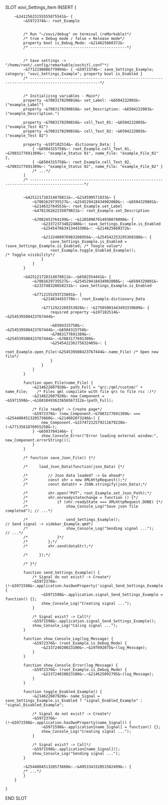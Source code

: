 SLOT xovi_Settings_Item
    INSERT {

        ~&14125623155555875541&~ {
            ~&5972374&~: root_Example


            /* Run "~/xovi/debug" on terminal (reMarkable)*/
            /* true = Debug mode / false = Release mode*/
            property bool is_Debug_Mode: ~&214625660372&~
            /* -------------------------------------------*/


            /* Save settings -> "/home/root/.config/remarkable/xochitl.conf"*/
            ~&7712198086779994&~ { ~&5972374&~: save_Settings_Example; category: "xovi_Settings_Example"; property bool is_Enabled }
            /* -----------------------------------------------------------------------------------------------------*/


            /* Initializing variables - Main*/
            property ~&7083178290016&~ set_Label: ~&6504222003&~("example_Label")
            property ~&7083178290016&~ set_Description: ~&6504222003&~("example_Description.")

            property ~&7083178290016&~ cell_Text_01: ~&6504222003&~("example_Test 01")
            property ~&7083178290016&~ cell_Text_02: ~&6504222003&~("example_Test 02")

            property ~&197102514&~ dictionary_Data: [
                { ~&6504315758&~: root_Example.cell_Text_01, ~&7083177691309&~: "example_Status 01", name_File: "example_File_01" },
                { ~&6504315758&~: root_Example.cell_Text_02, ~&7083177691309&~: "example_Status 02", name_File: "example_File_02" }
                /* ...*/
            ]
            /* ----------------------------------------------------------------------------------------------*/


            ~&425121728314878811&~.~&214599571833&~ {
                ~&7081629735527&~.~&254529418434902000&~: ~&6504329801&~
                ~&214632764553&~: root_Example.set_Label
                ~&478136262235079021&~: root_Example.set_Description

                ~&7082453764199&~: ~&12858967014938070090&~ {
                    ~&233723734822480&~: save_Settings_Example.is_Enabled
                    ~&254547663413443306&~: ~&214625660372&~

                    ~&2132408976983288956&~.~&254542253295368380&~: {
                        save_Settings_Example.is_Enabled = !save_Settings_Example.is_Enabled; /* Toogle value*/
                        root_Example.toggle_Enabled_Example();                                /* Toggle visibility*/
                    }
                }
            }

            ~&425121728314878811&~.~&6502554441&~ {
                ~&7081629735527&~.~&254529418434902000&~: ~&6504329801&~
                ~&233748328658231&~: save_Settings_Example.is_Enabled

                ~&7712155293725601&~ {
                    ~&214634455770&~: root_Example.dictionary_Data

                    ~&7712922269353028&~: ~&17505001443493339609&~ {
                        required property ~&197102514&~ ~&254539508423767444&~
                        
                        ~&6504315758&~: ~&254539508423767444&~.~&6504315758&~
                        ~&7083177691309&~: ~&254539508423767444&~.~&7083177691309&~
                        ~&254542236275632405&~: {
                            root_Example.open_File(~&254539508423767444&~.name_File) /* Open new file*/
                        }
                    }
                }
            }

            function open_File(name_File) {
                ~&214622607920&~ path_Full = "qrc:/qml/custom/" + name_File;    /* Files qml compilate with file qrc to file rcc :)*/
                ~&214622607920&~ new_Component = ~&5971598&~.~&16810493623656567312&~(path_Full);
                
                /* File ready? -> Create page*/
                ~&5972376&~ (new_Component.~&7083177691309&~ === ~&254480451320573660&~.~&214602073246&~) {
                    new_Component.~&15747212579211679220&~(~&7713561876955258&~);
                } ~&6503784146&~ {
                    show_Console_Error("Error loading external window:", new_Component.errorString());
                }
            }
            
            /* function save_Json_File() {*/

            /*     load_Json_Data(function(json_Data) {*/

            /*         // Json data loaded? -> Go ahead*/
            /*         const xhr = new XMLHttpRequest();*/
            /*         const dataStr = JSON.stringify(json_Data);*/

            /*         xhr.open("PUT", root_Example.set_Json_Path);*/
            /*         xhr.onreadystatechange = function () {*/
            /*             if (xhr.readyState === XMLHttpRequest.DONE) {*/
            /*                 show_Console_Log("Save json file completed"); // ...*/

            /*                 send_Settings_Example();                      // Send signal -> sidebar_Example.qmd*/
            /*                 show_Console_Log("Sending signal ...");       // ...*/
            /*             }*/
            /*         };*/
            /*         xhr.send(dataStr);*/

            /*     });*/

            /* }*/

            function send_Settings_Example() {
                /* Signal do not exist? -> Create*/
                ~&5972376&~ (!~&5971598&~.application.hasOwnProperty('signal_Send_Settings_Example')) {
                    ~&5971598&~.application.signal_Send_Settings_Example = function() {};
                    show_Console_Log("Creating signal ...");
                }

                /* Signal exist? -> Call*/
                ~&5971598&~.application.signal_Send_Settings_Example();
                show_Console_Log("Caling signal ...");
            }

            function show_Console_Log(log_Message) {
                ~&5972376&~ (root_Example.is_Debug_Mode) {
                    ~&233724020023100&~.~&197092075&~(log_Message);
                }
            }

            function show_Console_Error(log_Message) {
                ~&5972376&~ (root_Example.is_Debug_Mode) {
                    ~&233724020023100&~.~&214625091795&~(log_Message);
                }
            }

            function toggle_Enabled_Example() {
                ~&214622607920&~ name_Signal = save_Settings_Example.is_Enabled ? "signal_Enabled_Example" : "signal_Disabled_Example";

                /* Signal do not exist? -> Create*/
                ~&5972376&~ (!~&5971598&~.application.hasOwnProperty(name_Signal)) {
                    ~&5971598&~.application[name_Signal] = function() {};
                    show_Console_Log("Creating signal ...");
                }

                /* Signal exist? -> Call*/
                ~&5971598&~.application[name_Signal]();
                show_Console_Log("Sending signal ...");
            }
            
            ~&254480451320573660&~.~&495334332051582499&~: {
            /* ...*/
            }
        }

    }
END SLOT
